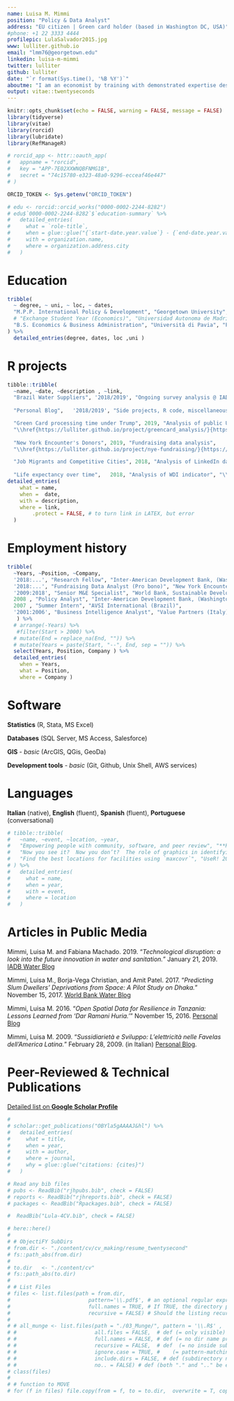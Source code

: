 ```yaml
---
name: Luisa M. Mimmi
position: "Policy & Data Analyst"
address: "EU citizen | Green card holder (based in Washington DC, USA)"
#phone: +1 22 3333 4444
profilepic: LulaSalvador2015.jpg
www: lulliter.github.io
email: "lmm76@georgetown.edu"
linkedin: luisa-m-mimmi
twitter: lulliter
github: lulliter
date: "`r format(Sys.time(), '%B %Y')`"
aboutme: "I am an economist by training with demonstrated expertise designing and implementing diagnostic tools, advanced analytics and data visualizations applied to economic development. Most of my research aims at improving universal access to basic services (housing, water and sanitation, energy, education and health).\n\nI would like to further explore integration of survey data with other sources –including social media, GIS and satellite imagery– to uncover various dimensions of poverty in vulnerable contexts."
output: vitae::twentyseconds
---
```


```r
knitr::opts_chunk$set(echo = FALSE, warning = FALSE, message = FALSE)
library(tidyverse)
library(vitae)
library(rorcid)
library(lubridate)
library(RefManageR)

# rorcid_app <- httr::oauth_app(
#   appname = "rorcid",
#   key = "APP-7E02XXWNQBFNMG1B",
#   secret = "74c15780-e323-48a0-9296-ecceaf46e447"
# )

ORCID_TOKEN <- Sys.getenv("ORCID_TOKEN") 
```


<!-- # Education -->
```r
# edu <- rorcid::orcid_works("0000-0002-2244-8282")
# edu$`0000-0002-2244-8282`$`education-summary` %>%
#   detailed_entries(
#     what = `role-title`,
#     when = glue::glue("{`start-date.year.value`} - {`end-date.year.value`}"),
#     with = organization.name,
#     where = organization.address.city
#   )
```

# Education
```r
tribble(
  ~ degree, ~ uni, ~ loc, ~ dates, 
  "M.P.P. International Policy & Development", "Georgetown University", "Washington, DC", "2008", 
  # "Exchange Student Year (Economics)", "Universidad Autonoma de Madrid", "Madrid, Spain", "1997/1998" ,
  "B.S. Economics & Business Administration", "Università di Pavia", "Pavia, Italy", "2001" 
) %>% 
  detailed_entries(degree, dates, loc ,uni )
```




# R projects
 
```r
tibble::tribble(
  ~name, ~date, ~description , ~link,
  "Brazil Water Suppliers", '2018/2019', "Ongoing survey analysis @ IADB", "\\href{https://lulliter.github.io/BrazilWaterSurvey/}{https://lulliter.github.io/BrazilWaterSurvey/}" ,
  
  "Personal Blog",   '2018/2019', "Side projects, R code, miscellaneous thoughts...", "\\href{https://lulliter.github.io}{https://lulliter.github.io}" ,

  "Green Card processing time under Trump", 2019, "Analysis of public US data",
  "\\href{https://lulliter.github.io/project/greencard_analysis/}{https://lulliter.github.io/project/greencard_analysis/}" ,
  
  "New York Encounter's Donors", 2019, "Fundraising data analysis",
  "\\href{https://lulliter.github.io/project/nye-fundraising/}{https://lulliter.github.io/project/nye-fundraising/}" ,

  "Job Migrants and Competitive Cities", 2018, "Analysis of LinkedIn data", "\\href{https://lulliter.github.io/project/linkedinanalysis/}{https://lulliter.github.io/project/linkedinanalysis/}" ,
  
  "Life expectancy over time",   2018, "Analysis of WDI indicator", "\\href{https://lulliter.github.io/project/wdianalysis/}{https://lulliter.github.io/project/wdianalysis/}") %>%
detailed_entries(
    what = name, 
    when =  date,
    with = description,
    where = link,
        .protect = FALSE, # to turn link in LATEX, but error
  )


```



# Employment history

```r
tribble(
  ~Years, ~Position, ~Company,
  '2018:...', "Research Fellow", "Inter-American Development Bank, (Washington DC)",
  '2018:...', "Fundraising Data Analyst (Pro bono)", "New York Encounter, (remote)",
  '2009:2018', "Senior M&E Specialist", "World Bank, Sustainable Development VP, (Washington DC)",
  2008 , "Policy Analyst", "Inter-American Development Bank, (Washington DC)",
  2007 , "Summer Intern", "AVSI International (Brazil)",
  '2001:2006', "Business Intelligence Analyst", "Value Partners (Italy)",
   ) %>%
  # arrange(-Years) %>%
   #filter(Start > 2000) %>%
  # mutate(End = replace_na(End, "")) %>%
  # mutate(Years = paste(Start, "--", End, sep = "")) %>%
  select(Years, Position, Company ) %>%
  detailed_entries(
    when = Years, 
    what = Position, 
    where = Company )


```





#  Software
**Statistics** (R, Stata, MS Excel) 

**Databases** (SQL Server, MS Access, Salesforce) 

**GIS** - _basic_ (ArcGIS, QGis, GeoDa)

**Development tools** - _basic_ (Git, Github, Unix Shell, AWS services)


#  Languages
**Italian** (native), **English** (fluent), **Spanish** (fluent), **Portuguese** (conversational)  

```r
# tibble::tribble(
#   ~name, ~event, ~location, ~year,
#   "Empowering people with community, software, and peer review", "**RUCK: R Users Conference Korea (Invited Keynote speaker)**", "Seoul, Korea", 2018,
#   "Now you see it?  Now you don’t?  The role of graphics in identifying MCMC convergence (Awarded Runner up Pitman Prize for Young Statistician)", "ISCB-ASC", "Melbourne, Australia", 2018,
#   "Find the best locations for facilities using `maxcovr`", "UseR! 2018", "Brisbane, Australia", 2018
# ) %>%
#   detailed_entries(
#     what = name,
#     when = year,
#     with = event,
#     where = location
#   )
```



# Articles in Public Media 

Mimmi, Luisa M. and Fabiana Machado. 2019. “*Technological disruption: a look into the future innovation in water and sanitation.*” January 21, 2019. [IADB Water Blog](https://blogs.iadb.org/agua/en/technological-disruption-a-look-into-the-future-innovation-in-water-and-sanitation/)

Mimmi, Luisa M., Borja-Vega Christian, and Amit Patel. 2017. “*Predicting Slum Dwellers’ Deprivations from Space: A Pilot Study on Dhaka.*” November 15, 2017. [World Bank Water Blog](https://blogs.worldbank.org/water/predicting-slum-dwellers-deprivations-space-pilot-study-dhaka)

Mimmi, Luisa M. 2016. “*Open Spatial Data for Resilience in Tanzania: Lessons Learned from ‘Dar Ramani Huria.’*" November 15, 2016. [Personal Blog](https://lulliter.github.io/post/2016-11-15_ramani-huria/) 

Mimmi, Luisa M. 2009. “*Sussidiarietà e Sviluppo: L’elettricità nelle _Favelas_ dell’America Latina.*” February 28, 2009. (in Italian) [Personal Blog](https://lulliter.github.io/post/sussidiariet%C3%A0-e-sviluppo/).

# Peer-Reviewed & Technical Publications

[Detailed list on **Google Scholar Profile**](https://scholar.google.com/citations?user=OBYla5gAAAAJ&hl=en&oi=ao)



\endfirstpage

 
```r
# 
# scholar::get_publications("OBYla5gAAAAJ&hl") %>%
#   detailed_entries(
#     what = title,
#     when = year,
#     with = author,
#     where = journal,
#     why = glue::glue("citations: {cites}")
#   )
```

```r
# Read any bib files
# pubs <- ReadBib("rjhpubs.bib", check = FALSE)
# reports <- ReadBib("rjhreports.bib", check = FALSE)
# packages <- ReadBib("Rpackages.bib", check = FALSE)

#  ReadBib("Lula-4CV.bib", check = FALSE)

```

```r
# here::here()
# 
# # ObjectiFY SubDirs	
# from.dir <- "./content/cv/cv_making/resume_twentysecond"
# fs::path_abs(from.dir)
# 
# to.dir   <- "./content/cv"
# fs::path_abs(to.dir)
# 
# # List Files 
# files <- list.files(path = from.dir, 
# 						  pattern='\\.pdf$', # an optional regular expression. (ends with
# 						  full.names = TRUE, # If TRUE, the directory path is prepended to the file names 
# 						  recursive = FALSE) # Should the listing recurse into directories?
# 	
# # all_munge <- list.files(path = "./03_Munge/", pattern = '\\.R$' , 
# #                         all.files = FALSE,  # def (= only visible)
# #                         full.names = FALSE, # def (= no dir name prepended)
# #                         recursive = FALSE,  # def  (= no inside sub-dir )
# #                         ignore.case = TRUE, #    (= pattern-matching be case-insensitive)
# #                         include.dirs = FALSE, # def (subdirectory names NOT be included in recursive listings)
# #                         no.. = FALSE) # def (both "." and ".." be excluded also from non-recursive listings)
# class(files) 
# 
# # function to MOVE
# for (f in files) file.copy(from = f, to = to.dir,	 overwrite = T, copy.date = T)

```